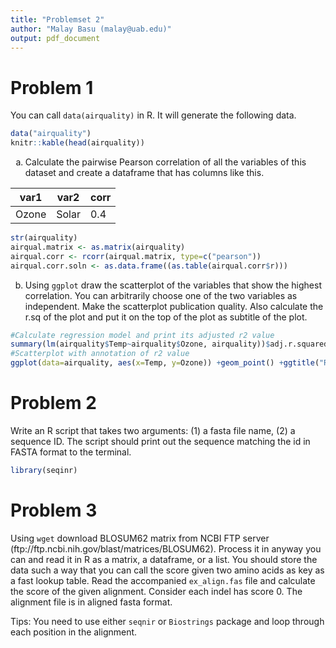 ---
title: "Problemset 2"
author: "Malay Basu (malay@uab.edu)"
output: pdf_document
---

# Problem 1
You can call `data(airquality)` in R. It will generate the following data.
```{r}
data("airquality")
knitr::kable(head(airquality))
```
(a) Calculate the pairwise Pearson correlation of all the variables of this dataset and create a dataframe that has columns like this.

| var1 | var2 | corr|
|------|------|-----|
|Ozone |Solar | 0.4 |

```{r}
str(airquality)
airqual.matrix <- as.matrix(airquality)
airqual.corr <- rcorr(airqual.matrix, type=c("pearson"))
airqual.corr.soln <- as.data.frame((as.table(airqual.corr$r)))
```


(b) Using `ggplot` draw the scatterplot of the variables that show the highest correlation. You can arbitrarily choose one of the two variables as independent. Make the scatterplot publication quality. Also calculate the r.sq of the plot and put it on the top of the plot as subtitle of the plot. 
```{r}
#Calculate regression model and print its adjusted r2 value
summary(lm(airquality$Temp~airquality$Ozone, airquality))$adj.r.squared
#Scatterplot with annotation of r2 value
ggplot(data=airquality, aes(x=Temp, y=Ozone)) +geom_point() +ggtitle("Relationship between Ozone and Temperature") +theme_dark() +annotate("text", x = 60,y = 150, label = "r^{2} == 0.48", parse = TRUE) +theme(plot.title=element_text(hjust=0.5,size = rel(1.5))) +theme(axis.title =element_text(hjust=0.5,                                                           size = rel(1.5)))
```

# Problem 2
Write an R script that takes two arguments: (1) a fasta file name, (2) a sequence ID. The script should print out the sequence matching the id in FASTA format to the terminal.
```{r}
library(seqinr)

```


# Problem 3

Using `wget` download BLOSUM62 matrix from NCBI FTP server (ftp://ftp.ncbi.nih.gov/blast/matrices/BLOSUM62). Process it in anyway you can and read it in R as a matrix, a dataframe, or a list. You should store the data such a way that you can call the score given two amino acids as key as a fast lookup table. Read the accompanied `ex_align.fas` file and calculate the score of the given alignment. Consider each indel has score 0. The alignment file is in aligned fasta format.

Tips: You need to use either `seqnir` or `Biostrings` package and loop through each position in the alignment. 

